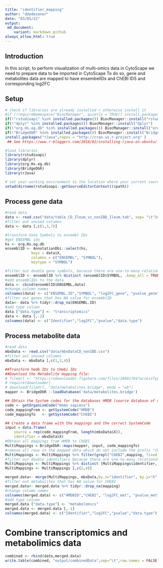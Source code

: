 ---
title: "identifier_mapping"
author: "ddedesener"
date: "03/05/22"
output:
 md_document:
    variant: markdown_github
always_allow_html: true
---
## Introduction
In this script, to perform visualization of multi-omics data in CytoScape we need to prepare data to be imported in CytoScape
To do so, gene and metabolites data are mapped to have ensembelIDs and ChEBI IDS and corresponding log2FC 

## Setup
```{r setup, warning=FALSE, message=FALSE}
# check if libraries are already installed > otherwise install it
#if (!requireNamespace("BiocManager", quietly = TRUE)) install.packages("BiocManager")
if(!"rstudioapi" %in% installed.packages()) BiocManager::install("rstudioapi")
if(!"dplyr" %in% installed.packages()) BiocManager::install("dplyr")
if(!"org.Hs.eg.db" %in% installed.packages()) BiocManager::install("org.Hs.eg.db")
if(!"BridgeDbR" %in% installed.packages()) BiocManager::install("BridgeDbR")
install.packages("rJava",repos = "http://cran.us.r-project.org" )
 ## See https://www.r-bloggers.com/2018/02/installing-rjava-on-ubuntu/ if you have issues with this package on Ubuntu.

#load libraries
library(rstudioapi)
library(dplyr)
library(org.Hs.eg.db)
library(BridgeDbR)
library(rJava)

# set your working environment to the location where your current source file is saved into.
setwd(dirname(rstudioapi::getSourceEditorContext()$path))
```
## Process gene data
```{r gene_data, warning=FALSE, message=FALSE}
#read data
data <- read.csv("data/table_CD_Ileum_vs_nonIBD_Ileum.tab", sep= "\t")#input file may change depend on the analysis, different data in the data folder 
#filter out unused columns
data <- data [,c(1,3,7)]

#transform Gene Symbols to ensembl IDs
#get ENSEMBL ids
hs <- org.Hs.eg.db
ensemblID <- AnnotationDbi::select(hs, 
            keys = data$X,
            columns = c("ENSEMBL", "SYMBOL"),
            keytype = "SYMBOL")

#filter out double gene symbols, because there are one-to-many relationship between symbol and ensembl IDs
ensemblID <- ensemblID %>% distinct (ensemblID$SYMBOL, .keep_all = TRUE)
#add ensemblIDs to the data
data <- cbind(ensemblID$ENSEMBL,data)
#change column names
colnames(data) <- c("ENSEMBL.ID","SYMBOL", "log2FC_gene", "pvalue_gene")
#filter out genes that has NA value for ensemblID
data<- data %>% tidyr::drop_na(ENSEMBL.ID)
#add type column
data ["data.type"] <- "transcriptomics" 
data <- data [,-2]
colnames(data) <- c("Identifier","log2FC","pvalue","data.type")
```
## Process metabolite data
```{r metabolite_data, warning=FALSE, message=FALSE}
#read data
mbxData <- read.csv("data/mbxDataCD_nonIBD.csv")
#filter out unused columns
mbxData <- mbxData [,c(1,3,4)]

##Transform hmdb IDs to CHebi IDs
##Download the Metabolite mapping file:
# fileUrl <- "https://ndownloader.figshare.com/files/26001794?accessType=DOWNLOAD"
# require(downloader)
# download(fileUrl, "data/metabolites.bridge", mode = "wb")
mapper <- BridgeDbR ::loadDatabase('data/metabolites.bridge')

## Obtain the System codes for the databases HMDB (source database of dataset) and ChEBI (intended output database)
code <- getOrganismCode("Homo sapiens")
code_mappingFrom <- getSystemCode("HMDB")
code_mappingTo   <- getSystemCode("ChEBI")

## Create a data frame with the mappings and the correct SystemCode
input = data.frame(
    source = rep(code_mappingFrom, length(mbxData$X)),
    identifier = mbxData$X)
#Obtain all mappings from HMDB to ChEBI
MultiMappings = BridgeDbR::maps(mapper, input, code_mappingTo)
#remove all rows in the mapped data which do not include the prefix "CHEBI"
MultiMappings <- MultiMappings %>% filter(grepl("CHEBI",mapping, fixed = TRUE))
#filter out double identifiers because there are one-to-many relationship between hmdb and chebi IDs
MultiMappings <- MultiMappings %>% distinct (MultiMappings$identifier, .keep_all = TRUE)
MultiMappings <- MultiMappings [,c(2,4)]

merged.data<- merge(MultiMappings, mbxData,by.x="identifier", by.y="X",sort = TRUE, all.x = TRUE, all.y = TRUE)
#filter out metabolites that has NA value for CHEBI
merged.data<- merged.data %>% tidyr::drop_na(mapping)
#change column names
colnames(merged.data) <- c("HMDBID","CHEBI", "log2FC_met", "pvalue_met")
#add type column 
merged.data ["data.type"] <- "metabolomics" 
merged.data <- merged.data [,-1]
colnames(merged.data) <- c("Identifier","log2FC","pvalue","data.type")
```

# Combine transcriptomics and metabolimics data
```{r combine, warning=FALSE, message=FALSE}

combined <- rbind(data,merged.data)
write.table(combined, "output/combinedData",sep="\t",row.names = FALSE, quote = FALSE)
```



